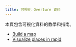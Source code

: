 ```yaml
---
title: 可視化 Overture 資料
---
```


本頁包含可視化資料的教學和指南。

- [Build a map](/examples/build-a-map)
- [Visualize places in rapid](/examples/rapid-id)
